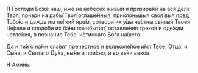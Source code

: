 **П** Го́споди Бо́же наш, и́же на небесе́х живы́й и призира́яй на вся дела́ Твоя́, при́зри на рабы́ Твоя́ оглаше́нныя, прикло́ньшыя своя́ вы́я пред Тобо́ю и даждь им ле́гкий яре́м, сотвори́ их у́ды че́стны святы́я Твоея́ Це́ркве и сподо́би их ба́ни пакибытия́, оставле́ния грехо́в и оде́жди нетле́ния, в позна́ние Тебе́, и́стиннаго Бо́га на́шего.

Да и ти́и с на́ми сла́вят пречестно́е и великоле́пое и́мя Твое́, Отца́, и Сы́на, и Свята́го Ду́ха, ны́не и при́сно, и во ве́ки веко́в.

**Н** Ами́нь.
